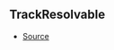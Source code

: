 ## TrackResolvable



- [Source](https://github.com/Androz2091/discord-player/blob/827d536/packages/discord-player/src/Structures/Track.ts#L8)
